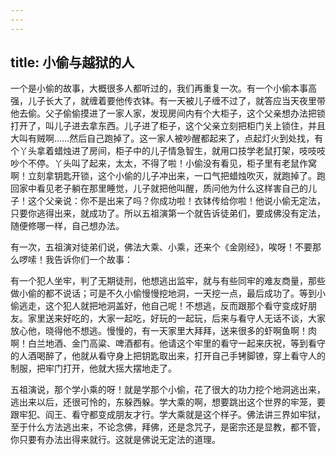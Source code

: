```yaml
---
---
---
```

title: 小偷与越狱的人
---




一个是小偷的故事，大概很多人都听过的，我们再重复一次。有一个小偷本事高强，儿子长大了，就缠着要他传衣钵。有一天被儿子缠不过了，就答应当天夜里带他去偷。父子偷偷摸进了一家人家，发现房间内有个大柜子，这个父亲想办法把锁打开了，叫儿子进去拿东西。儿子进了柜子，这个父亲立刻把柜门关上锁住，并且大叫有贼啊……然后自己跑掉了。这一家人被吵醒都起来了，点起灯火到处找，有个丫头拿着蜡烛进了房间，柜子中的儿子情急智生，就用口技学老鼠打架，吱吱吱吵个不停。丫头叫了起来，太太，不得了啦！小偷没有看见，柜子里有老鼠作窝啊！立刻拿钥匙开锁，这个小偷的儿子冲出来，一口气把蜡烛吹灭，就跑掉了。跑回家中看见老子躺在那里睡觉，儿子就把他叫醒，质问他为什么这样害自己的儿子！这个父亲说：你不是出来了吗？你成功啦！衣钵传给你啦！他说小偷无定法，只要你逃得出来，就成功了。所以五祖演第一个就告诉徒弟们，要成佛没有定法，随便修哪一样，自己想办法。

有一次，五祖演对徒弟们说，佛法大乘、小乘，还来个《金刚经》，唉呀！不要那么啰嗦！我告诉你们一个故事：

有一个犯人坐牢，判了无期徒刑，他想逃出监牢，就与有些同牢的难友商量，那些做小偷的都不说话；可是不久小偷慢慢挖地洞，一天挖一点，最后成功了。等到小偷逃走，这个犯人就把地洞盖好，他自己呢！不想逃，反而跟那个看守变成好朋友。家里送来好吃的，大家一起吃，好玩的一起玩，后来与看守人无话不谈，大家放心他，晓得他不想逃。慢慢的，有一天家里大拜拜，送来很多的虾啊鱼啊！肉啊！白兰地酒、金门高粱、啤酒都有。他请这个牢里的看守一起来庆祝，等到看守的人酒喝醉了，他就从看守身上把钥匙取出来，打开自己手铐脚镣，穿上看守人的制服，把牢门打开，他就大摇大摆地走了。

五祖演说，那个学小乘的呀！就是学那个小偷，花了很大的功力挖个地洞逃出来，逃出来以后，还很可怜的，东躲西躲。学大乘的啊，想要跳出这个世界的牢笼，要跟牢犯、阎王、看守都变成朋友才行。学大乘就是这个样子。佛法讲三界如牢狱，至于什么方法逃出来，不论念佛，拜佛，还是念咒子，是密宗还是显教，都不管，你只要有办法出得来就行。这就是佛说无定法的道理。